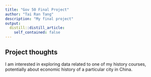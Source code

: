 ```yaml
---
title: "Gov 50 Final Project"
author: "Tai Ran Tang"
description: "My final project"
output:
  distill::distill_article:
    self_contained: false
---
```




## Project thoughts

I am interested in exploring data related to one of my history courses, potentially about economic history of a particular city in China. 


